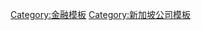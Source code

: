 {{Navbox
| name      = 新加坡金融
| title     = 新加坡金融
| bodyclass = hlist
| state     = {{{state<includeonly>|collapsed</includeonly>}}}

| above =
*[[List of banks in Singapore|新加坡銀行列表]]
*'''[[財政部 (新加坡)|新加坡財政部]]'''
*[[新加坡金融管理局]]

| group1 = 本地銀行
| list1  = 
* [[新加坡銀行]]<sup>1</sup>
* [[星展銀行]]
* [[新加坡邮政储蓄银行]]<sup>3</sup>
* [[遠東銀行 (香港)|远东银行]]<sup>2</sup>
* [[亚洲伊斯兰银行]]（已关闭）<sup>3</sup>
* [[華僑銀行]]
* [[Singapore Island Bank]]<sup>1</sup>
* [[大華銀行]]
   
| group2 = 外國銀行
| list2  = {{Navbox subgroup
  | group1 = Qualifying<br/>full banks
  | list1  =
* [[澳盛銀行]]
* [[中國銀行]]
* [[法國巴黎銀行]]
* [[花旗銀行|花旗銀行新加坡]]
* [[香港上海匯豐銀行]]
* [[ICICI Bank]]
* [[中國工商銀行]]
* [[馬來亞銀行]]
* [[渣打銀行]]
* [[印度国家银行]]

  | group2 = Full banks
  | list2  =
*[[盘谷银行]]
*[[印尼國家銀行]]
*[[美國銀行]]
*[[東亞銀行]]
*{{link-en|印度银行|Bank of India|印度银行}}
*[[聯昌國際銀行]]
*[[花旗银行]]
*[[法國東方匯理銀行]]
*[[豐隆银行]]
*{{link-en|Indian Bank|Indian Bank|Indian Bank}}
*{{link-en|印度海外银行|Indian Overseas Bank|印度海外银行}}
*[[摩根大通]]
*[[瑞穗實業銀行]]
*{{link-en|马来西亚兴业银行|RHB Bank|马来西亚兴业银行}}
*[[三井住友銀行]]
*[[UCO Bank]]
  | group3 = 批發<br/>銀行
  | list3  =
*[[荷兰银行]]
*[[中國農業銀行]]
*[[西班牙外换银行]]
*[[桑坦德銀行]]
*[[Bank Julius Baer]]
*[[摩根史坦利]]
*[[交通銀行]]
*[[加拿大丰业银行]]
*[[巴克萊銀行]]
*[[法國巴黎銀行|法國巴黎銀行財富管理]]
*[[中信銀行]]
*[[中國建設銀行]]
*[[中國信託商業銀行]]
*[[德國商業銀行]]
*[[澳洲聯邦銀行]]
*{{link-en|法国国民互助信贷银行|Crédit Industriel et Commercial|法国国民互助信贷银行}}
*[[瑞士信貸]]
*[[德意志銀行]]
*[[DnB NORD|DnB NORD Bank]]
*{{link-en|德国中央合作银行新加坡分行|DZ Bank AG|德国中央合作银行新加坡分行}}
*{{link-en|阿聯酋杜拜國民銀行|Emirates NBD|阿聯酋杜拜國民銀行}}
*[[第一商業銀行|第一商業銀行芝加哥分行]]
*{{link-en|第一海灣銀行|First Gulf Bank|第一海灣銀行}}
*{{link-en|哈比銀行巴基斯坦|HBL Pakistan|哈比銀行巴基斯坦}}
*[[匯豐銀行|匯豐銀行私人銀行 (瑞士)]]
*[[ING Bank]]
*[[KBC Bank]]
*[[韩国外换银行]]
*{{link-en|德国巴登-符腾堡州银行|Landesbank Baden-Württemberg|德国巴登-符腾堡州银行}}
*[[麥格里銀行]]
*[[兆豐國際商業銀行]]
*[[澳洲国民银行]]
*{{link-en|科威特国民银行|National Bank of Kuwait|科威特国民银行}}
*[[法国外贸银行]]
*[[Norddeutsche Landesbank]]
*[[Northern Trust]]
*[[Portigon Financial Services|Portigon]]
*[[Qatar National Bank|卡達國家銀行]]
*[[荷蘭合作銀行]]
*[[蘇格蘭皇家銀行]]
*[[法國興業銀行]]
*[[法國興業銀行|法國興業銀行與信託]]
*{{link-en|美国道富银行|State Street Bank and Trust Company|美国道富银行}}

*[[瑞士銀行]]
*[[裕信銀行]]
*[[VTB Capital]]
*[[富國銀行]]
*[[西太平洋銀行]]
  | group4 = 離岸<br/>銀行
  | list4  =
*[[Arab Bank]]
*[[以色列工人銀行]]
*[[Bank of Baroda]]
*[[Bank Mandiri]]
*[[紐約梅隆銀行]]
*[[臺灣銀行]]
*[[Bank Sarasin & CIE]]
*[[加拿大帝國商業銀行]]
*[[彰化商業銀行]]
*[[Clearstream Banking S.A.]]
*[[法國農業信貸銀行]]
*[[韓亞銀行]]
*[[恆生銀行]]
*[[HSH Nordbank]]
*[[華南商業銀行]]
*[[韓國產業銀行]]
*[[泰京銀行]]
*[[臺灣土地銀行]]
*[[勞埃德銀行]]
*[[三菱日聯信託銀行]]
*[[北歐銀行]]
*[[Norinchukin Bank]]
*[[Philippine National Bank|菲律賓國家銀行]]
*[[Raiffeisen Bank International]]
*[[加拿大皇家銀行]]
*[[新韓銀行]]
*[[泰國商業銀行]]
*[[Skandinaviska Enskilda Banken]]
*[[標準銀行]]
*[[三井住友信托银行]]
*[[瑞典商業銀行]]
*[[多倫多道明銀行金融集團]]
*[[Union de Banques Arabes et Francaises]]
*[[友利銀行]]
  }}
|group3 = 金融交易<br/>與支付系統
|list3 =
*[[atm5]]
*[[Network for Electronic Transfers|NETS]]
*[[易通卡]]

| below = 
* <sup>1</sup> 华侨银行子公司
* <sup>2</sup> 大华银行运营品牌
* <sup>3</sup> 星展银行子公司

}}<noinclude>
{{collapsible option}}
[[Category:金融模板]]
[[Category:新加坡公司模板]]
</noinclude>